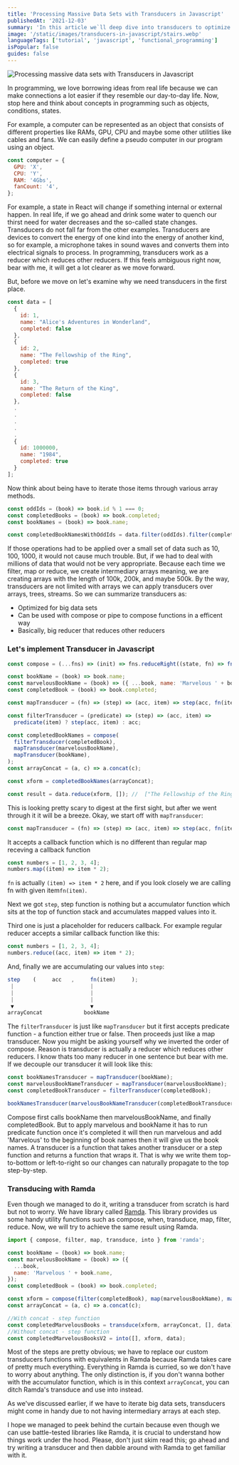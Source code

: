 ```yaml
---
title: 'Processing Massive Data Sets with Transducers in Javascript'
publishedAt: '2021-12-03'
summary: 'In this article we`ll deep dive into transducers to optimize big data sets. Learn how to optimize compositions using Ramda and Javascript.'
image: '/static/images/transducers-in-javascript/stairs.webp'
languageTags: ['tutorial', 'javascript', 'functional_programming']
isPopular: false
guides: false
---
```


![Processing massive data sets with Transducers in Javascript](/static/images/transducers-in-javascript/stairs.webp)

In programming, we love borrowing ideas from real life because we can make connections a lot easier if they resemble our day-to-day life. Now, stop here and think about concepts in programming such as objects, conditions, states.

For example, a computer can be represented as an object that consists of different properties like RAMs, GPU, CPU and maybe some other utilities like cables and fans.
We can easily define a pseudo computer in our program using an object.

```javascript
const computer = {
  GPU: 'X',
  CPU: 'Y',
  RAM: '4Gbs',
  fanCount: '4',
};
```

For example, a state in React will change if something internal or external happen.
In real life, if we go ahead and drink some water to quench our thirst need for water decreases and the so-called state changes.
Transducers do not fall far from the other examples. Transducers are devices to convert the energy of one kind into the energy of another kind, so for example, a microphone takes in sound waves and converts them into electrical signals to process.
In programming, transducers work as a reducer which reduces other reducers. If this feels ambiguous right now, bear with me, it will get a lot clearer as we move forward.

But, before we move on let's examine why we need transducers in the first place.

```javascript
const data = [
  {
    id: 1,
    name: "Alice's Adventures in Wonderland",
    completed: false
  },
  {
    id: 2,
    name: "The Fellowship of the Ring",
    completed: true
  },
  {
    id: 3,
    name: "The Return of the King",
    completed: false
  },
  .
  .
  .
  .
  .
  {
    id: 1000000,
    name: "1984",
    completed: true
  }
];
```

Now think about being have to iterate those items through various array methods.

```javascript
const oddIds = (book) => book.id % 1 === 0;
const completedBooks = (book) => book.completed;
const bookNames = (book) => book.name;

const completedBookNamesWithOddIds = data.filter(oddIds).filter(completedBooks).map(bookNames);
```

If those operations had to be applied over a small set of data such as 10, 100, 1000, it would not cause much trouble. But, if we had to deal with millions of data that would not be very appropriate.
Because each time we filter, map or reduce, we create intermediary arrays meaning, we are creating arrays with the length of 100k, 200k, and maybe 500k. By the way, transducers are not limited with arrays
we can apply transducers over arrays, trees, streams. So we can summarize transducers as:

- Optimized for big data sets
- Can be used with compose or pipe to compose functions in a efficent way
- Basically, big reducer that reduces other reducers

### Let's implement Transducer in Javascript

```javascript
const compose = (...fns) => (init) => fns.reduceRight((state, fn) => fn(state), init);

const bookName = (book) => book.name;
const marvelousBookName = (book) => ({ ...book, name: 'Marvelous ' + book.name });
const completedBook = (book) => book.completed;

const mapTransducer = (fn) => (step) => (acc, item) => step(acc, fn(item));

const filterTransducer = (predicate) => (step) => (acc, item) =>
  predicate(item) ? step(acc, item) : acc;

const completedBookNames = compose(
  filterTransducer(completedBook),
  mapTransducer(marvelousBookName),
  mapTransducer(bookName),
);
const arrayConcat = (a, c) => a.concat(c);

const xform = completedBookNames(arrayConcat);

const result = data.reduce(xform, []); //  ["The Fellowship of the Ring", "The Golden Compass", "1984"]
```

This is looking pretty scary to digest at the first sight, but after we went through it it will be a breeze. Okay, we start off with `mapTransducer`:

```javascript
const mapTransducer = (fn) => (step) => (acc, item) => step(acc, fn(item));
```

It accepts a callback function which is no different than regular map receving a callback function

```javascript
const numbers = [1, 2, 3, 4];
numbers.map((item) => item * 2);
```

`fn` is actually `(item) => item * 2` here, and if you look closely we are calling fn with given item`fn(item)`.

Next we got `step`, step function is nothing but a accumulator function which sits at the top of function stack and accumulates mapped values into it.

Third one is just a placeholder for reducers callback. For example regular reducer accepts a similar callback function like this:

```javascript
const numbers = [1, 2, 3, 4];
numbers.reduce((acc, item) => item * 2);
```

And, finally we are accumulating our values into `step`:

```javascript
step    (     acc   ,     fn(item)     );
 |                        |
 |                        |
 |                        |
 ▼                        ▼
arrayConcat             bookName
```

The `filterTransducer` is just like `mapTransducer` but it first accepts predicate function - a function either true or false. Then proceeds just like a map transducer.
Now you might be asking yourself why we inverted the order of compose. Reason is transducer is actually a reducer which reduces other reducers. I know thats too many reducer in one sentence but bear with me.
If we decouple our transducer it will look like this:

```javascript
const bookNamesTransducer = mapTransducer(bookName);
const marvelousBookNameTransducer = mapTransducer(marvelousBookName);
const completedBookTransducer = filterTransducer(completedBook);

bookNamesTransducer(marvelousBookNameTransducer(completedBookTransducer));
```

Compose first calls bookName then marvelousBookName, and finally completedBook. But to apply marvelous and bookName it has to run predicate function once it's completed
it will then run marvelous and add 'Marvelous' to the beginning of book names then it will give us the book names. A transducer is a function that takes another transducer or a step function and returns a function that wraps it.
That is why we write them top-to-bottom or left-to-right so our changes can naturally propagate to the top step-by-step.

### Transducing with Ramda

Even though we managed to do it, writing a transducer from scratch is hard but not to worry. We have library called [Ramda](https://ramdajs.com/). This library provides us some handy utility functions
such as compose, when, transduce, map, filter, reduce. Now, we will try to achieve the same result using Ramda.

```javascript
import { compose, filter, map, transduce, into } from 'ramda';

const bookName = (book) => book.name;
const marvelousBookName = (book) => ({
  ...book,
  name: 'Marvelous ' + book.name,
});
const completedBook = (book) => book.completed;

const xform = compose(filter(completedBook), map(marvelousBookName), map(bookName));
const arrayConcat = (a, c) => a.concat(c);

//With concat - step function
const completedMarvelousBooks = transduce(xform, arrayConcat, [], data);
//Without concat - step function
const completedMarvelousBooksV2 = into([], xform, data);
```

Most of the steps are pretty obvious; we have to replace our custom transducers functions with equivalents in Ramda because Ramda takes care of pretty much everything. Everything in Ramda is curried, so we don't have to worry about anything. The only distinction is, if you don't wanna bother with the accumulator function, which is in this context `arrayConcat`, you can ditch
Ramda's transduce and use into instead.

As we've discussed earlier, if we have to iterate big data sets, transducers might come in handy due to not having intermediary arrays at each step.

I hope we managed to peek behind the curtain because even though we can use battle-tested libraries like Ramda, it is crucial to understand how things work under the hood. Please, don't just skim read this; go ahead and try writing a transducer and then dabble around with Ramda to get familiar with it.
